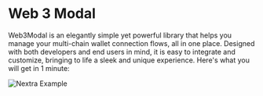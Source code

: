 
# Web 3 Modal

Web3Modal is an elegantly simple yet powerful library that helps you manage your multi-chain wallet connection flows, all in one place. Designed with both developers and end users in mind, it is easy to integrate and customize, bringing to life a sleek and unique experience.
Here's what you will get in 1 minute:

<Bleed>![Nextra Example](../public/demo.png)</Bleed>
